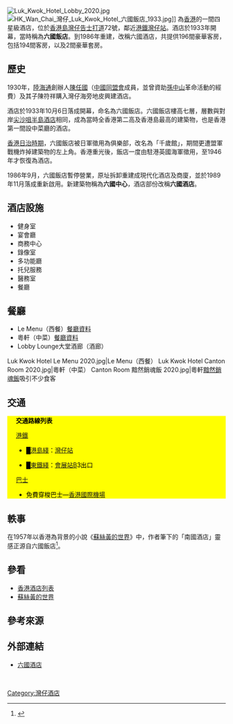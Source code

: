 {{about|一間現存於[[灣仔|灣仔]][[告士打道|告士打道]]的酒店|[[20世紀|20世紀]]中期另一間位於[[中環|中環]][[畢打街|畢打街]]、有類近英文名稱（Gloucester Hotel）的酒店|告羅士打酒店}}
{{Infobox hotel
| hotel_name =六國酒店<br>Gloucester Luk Kwok<br>Hong Kong
| logo               =[[File:Luk_Kwok_Hotel_logo.png|170px]]
| image              =[[File:HK_Wan_Chai_North_Gloucester_Road_view_六國飯店_Luk_Kwok_Hotel_01.JPG|250px]]<br>六國酒店 
| caption            =
| location           = {{HK}}[[香港島|香港島]][[灣仔|灣仔]][[告士打道|告士打道]]72號
| coordinates        =
| opening_date       = 1989年11月
| stars              = 
| closing_date       =
| developer          =
| operator           =
| owner              = 
| number_of_restaurants =
| number_of_rooms    = 196間
| number_of_suites   = 
| floor_area         =
| floors             = 
| parking            =
| website            = {{URL|http://www.gloucesterlukkwok.com.hk}}
| footnotes          =
}}
[[File:Luk_Kwok_Hotel_Lobby_2020.jpg|thumb]]
[[File:HK_Wan_Chai_灣仔_Luk_Kwok_Hotel_六國飯店_1933.jpg|thumb]]]]
{{engname|六國酒店|Gloucester Luk Kwok Hong Kong}}為[[香港|香港]]的一間四星級酒店，位於[[香港島|香港島]][[灣仔|灣仔]][[告士打道|告士打道]]72號，鄰近[[港鐵|港鐵]][[灣仔站|灣仔站]]。酒店於1933年開幕，當時稱為'''六國飯店'''。到1986年重建，改稱六國酒店，共提供196間豪華客房，包括194間客房，以及2間豪華套房。

==歷史==
1930年，[[陸海通|陸海通]]創辦人[[陳任國|陳任國]]（[[中國同盟會|中國同盟會]]成員，並曾資助[[孫中山|孫中山]]革命活動的經費）及其子陳符祥購入灣仔海旁地皮興建酒店。

酒店於1933年10月6日落成開幕，命名為六國飯店。六國飯店樓高七層，層數與對岸[[尖沙咀|尖沙咀]][[半島酒店|半島酒店]]相同，成為當時全香港第二高及香港島最高的建築物，也是香港第一間設中菜廳的酒店。

[[香港日治時期|香港日治時期]]，六國飯店被日軍徵用為俱樂部，改名為「千歲館」，期間更遭盟軍戰機炸掉建築物的左上角。香港重光後，飯店一度由駐港英國海軍徵用，至1946年才恢復為酒店。

1986年9月，六國飯店暫停營業，原址拆卸重建成現代化酒店及商廈，並於1989年11月落成重新啟用。新建築物稱為'''六國中心'''，酒店部份改稱'''六國酒店'''。

==酒店設施==
* 健身室
* 宴會廳
* 商務中心
* 錄像室
* 多功能廳
* 托兒服務
* 醫務室
* 餐廳

==餐廳==
* Le Menu（西餐）[https://web.archive.org/web/20070927185012/http://www.foodeasy.com/hk/rest_detail.php?id_rest=1301 餐廳資料]
* 粵軒（中菜）[https://web.archive.org/web/20070927185543/http://www.foodeasy.com/hk/rest_detail.php?id_rest=12268 餐廳資料]
* Lobby Lounge大堂酒廊（酒廊）

<gallery widths="200" heights="150">
Luk Kwok Hotel Le Menu 2020.jpg|Le Menu（西餐）
Luk Kwok Hotel Canton Room 2020.jpg|粵軒（中菜）
Canton Room 黯然銷魂飯 2020.jpg|粵軒[[黯然銷魂飯|黯然銷魂飯]]吸引不少食客
</gallery>

==交通==
{{stack begin | align=center | clear=false | float=center}}
<div class="NavFrame collapsed" style="color: black; background-color: #FFFF00; margin: 0 auto; padding: 0 10px; text-align: left;"><div class="NavHead" style="background-color: #FFFF00; margin: 0 auto; padding: 0 10px; font-weight:normal;">'''交通路線列表'''</div><div class="NavContent" style="background-color: #FFFF00; margin: 0 auto; padding: 0 10px;">
;[[港鐵|港鐵]]
*<font color="{{港島綫色彩}}">█</font>[[港島綫|港島綫]]：[[灣仔站|灣仔站]]

*<font color="{{東鐵綫色彩}}">█</font>[[東鐵綫|東鐵綫]]：[[會展站|會展站]]B3出口
;[[香港巴士|巴士]]
{{港島巴士簡單列表|1|2|5B|5X|11|18|18P|23|23B|25|26|37A|40|40M|70|70A|70P|75|90|97|260|511}}
{{港島巴士簡單列表|720|720A|722|780|788|789|N8X|N90}}
{{過海隧道巴士簡單列表|101|103|104|111|111P|115|182|182X|307|307A|601|601P|603|603P|619|619P|619X|641|673|680|680X|681|681P|690|690P|900|905|905A|905P|907B|907C|914|930|930A|930X|934|934A|935|936|936A|948|960|961|962|962B|962X|968|969|978|978A|978B|980A|980X|981P|982X|985|985A|985B}}
{{過海隧道巴士簡單列表|N121|N182|N307|N368|N373|N619|N680|N691|N930|N962|N969}}{{大嶼山巴士簡單列表|A11|E11|E11A|E11B|N11|NA11}}{{港島專線小巴簡單列表|10|31}}
*免費穿梭巴士—[[香港國際機場|香港國際機場]]
</div></div>
{{stack end}}

==軼事==
在1957年以香港為背景的小說《[[蘇絲黃的世界|蘇絲黃的世界]]》中，作者筆下的「南國酒店」靈感正源自六國飯店<ref>{{Cite book|title=Tales of Old Hong Kong: Treasures from the Fragrant Harbour|last=Derek|first=Sandhaus|publisher=Earnshaw Books|year=2012|isbn=9789881866721|location=Hong Kong|pages=|language=en}}</ref>。

==參看==
* [[香港酒店列表|香港酒店列表]]
* [[蘇絲黃的世界|蘇絲黃的世界]]

==參考來源==
{{reflist}}

==外部連結==
{{stack begin}}
{{commonscat|Luk Kwok Hotel}}
{{stack end}}
* [http://www.gloucesterlukkwok.com.hk 六國酒店] {{Wayback|url=http://www.gloucesterlukkwok.com.hk/ |date=20201027003239 }}

<br>
[[Category:灣仔酒店|Category:灣仔酒店]]